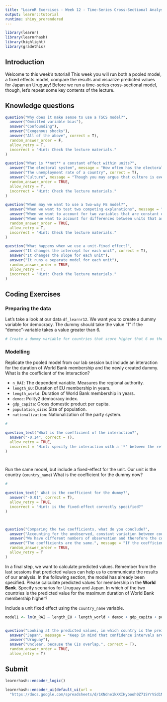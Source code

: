 ```yaml
---
title: "LearnR Exercises - Week 12 - Time-Series Cross-Sectional Analysis"
output: learnr::tutorial
runtime: shiny_prerendered
---
```


```r
library(learnr)
library(learnrhash)
library(highlight)
library(gradethis)
```


## Introduction

Welcome to this week's tutorial! This week you will run both a pooled model, a fixed effects model, compare the results and visualize predicted values for Japan an Uruguay! Before we run a time-series cross-sectional model, though, let's repeat some key contents of the lecture. 


## Knowledge questions

```r
question("Why does it make sense to use a TSCS model?",
  answer("Ommitted variable bias"),
  answer("Confounding"),
  answer("Exogenous shocks"),
  answer("All of the above", correct = T),
  random_answer_order = F,
  allow_retry = T,
  incorrect = "Hint: Check the lecture materials."
)

```


```r
question("What is **not** a constant effect within units?",
  answer("The electoral system", message = "How often has the electoral system in your home-country changed in your lifetime?"),
  answer("The unemployment rate of a country", correct = T),
  answer("Culture", message = "Though you may argue that culture is everchanging and subject to the understanding of the individual, for a FE-regresison we may assume that it is somewhat constant over time."),
  random_answer_order = TRUE,
  allow_retry = T,
  incorrect = "Hint: Check the lecture materials."
)

```



```r
question("When may we want to use a two-way FE model?",
  answer("When we want to test two competing explanations", message = "We can do this with or without a fixed effect!"),
  answer("When we want to account for two variables that are constant over time", message = "Two variables that are constant over time, but differ from unit to unit would be covered with a unit-fixed effect."),
  answer("When we want to account for differences between units that are constant over time and for exogenous shocks that affect all units simultaneously", correct = T),
  random_answer_order = TRUE,
  allow_retry = T,
  incorrect = "Hint: Check the lecture materials."
)

```


```r
question("What happens when we use a unit-fixed effect?",
  answer("It changes the intercept for each unit", correct = T),
  answer("It changes the slope for each unit"),
  answer("It runs a separate model for each unit"),
  random_answer_order = TRUE,
  allow_retry = T,
  incorrect = "Hint: Check the lecture materials."
)

```


## Coding Exercises

### Preparing the data

Let's take a look at our data `df_learnr12`. We want you to create a dummy variable for democracy. The dummy should take the value "1" if the "democ"-variable takes a value greater than 6. 


```r
# Create a dummy variable for countries that score higher that 6 on the "democ"-variable.

```

### Modelling

Replicate the pooled model from our lab session but include an interaction for the duration of World Bank membership and the newly created dummy. What is the coefficient of the interaction?



* `n_RAI`: The dependent variable. Measures the regional authority. 
* `length_EU`:  Duration of EU membership in years.
* `length_world`:  Duration of World Bank membership in years.
* `democ`: Polity2 democracy index.
* `gdp_capita`: Gross domestic product per capita.
* `population_size`: Size of population.
* `nationalization`: Nationalization of the party system.






```r
# 
```


```r

question_text("What is the coefficient of the interaction?",
  answer("-0.14", correct = T),
  allow_retry = TRUE,
  incorrect = "Hint: specify the interaction with a '*' between the relevant terms."
)




```


Run the same model, but include a fixed-effect for the unit. Our unit is the country (`country_name`) What is the coefficient for the dummy now?



```r
# 
```


```r

question_text(" What is the coefficient for the dummy?",
  answer("-0.01", correct = T),
  allow_retry = TRUE,
  incorrect = "Hint: is the fixed-effect correctly specified?"
)




```





```r
question("Comparing the two coefficients, what do you conclude?",
  answer("Accounting for the unobserved, constant variation between countries has rendered the effect of democratic membership in the World Bank insignificant.", correct = T),
  answer("We have different numbers of observation and therefore the coefficients differ.", message = "Take a look at the number of observations included in each model. Are they the same or do they differ?"),
  answer("The coefficients are the same.", message = "If the coefficients are the same, you may want to retrace your steps and check your code whether there is an error."),
  random_answer_order = TRUE,
  allow_retry = T
)

```


In a final step, we want to calculate predicted values. Remember from the last sessions that predicted values can help us to communicate the results of our analysis. In the following section, the model has already been specified. Please calculate predicted values for membership in the **World Bank**. Specify scenarios for Uruguay and Japan. In which of the two countries is the predicted value for the maximum duration of World Bank membership higher?

Include a unit fixed effect using the `country_name` variable.


```r

model1 <- lm(n_RAI ~ length_EU + length_world + democ + gdp_capita + population_size + nationalization + country_name, data = df_learnr12)



```




```r
question("Looking at the predicted values, in which country is the preiction for sub-national authority higher?",
  answer("Japan", message = "Keep in mind that confidence intervals are important!"),
  answer("Uruguay"),
  answer("Unclear, because the CIs overlap.", correct = T),
  random_answer_order = TRUE,
  allow_retry = T)

```



## Submit

```r
learnrhash::encoder_logic()
```

```r
learnrhash::encoder_ui(default_ui(url =
  "https://docs.google.com/spreadsheets/d/1KNdne1kXXIHybooh0Z71SYrVSd1NBfBTm60PhYeTsnQ/edit?usp=sharing"))
```